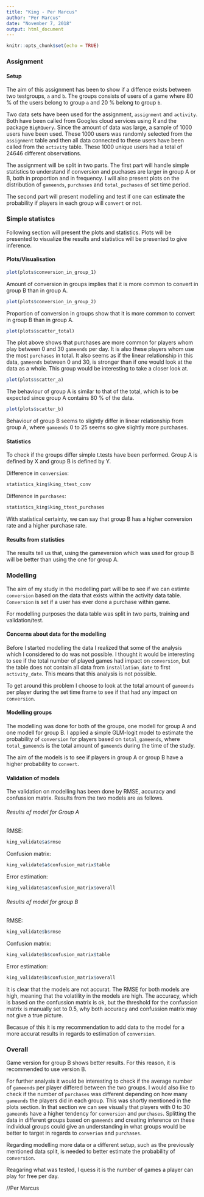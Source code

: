 ```yaml
---
title: "King - Per Marcus"
author: "Per Marcus"
date: "November 7, 2018"
output: html_document
---
```


```r
knitr::opts_chunk$set(echo = TRUE)
```

### Assignment

#### Setup

The aim of this assignment has been to show if a diffence exists between two testgroups, `a` and `b`. The groups consists of users of a game where 80 % of the users belong to group `a` and 20 % belong to group `b`.

Two data sets have been used for the assignment, `assignment` and `activity`. Both have been called from Googles cloud services using R and the package `BigRQuery`. Since the amount of data was large, a sample of 1000 users have been used. These 1000 users was randomly selected from the `assignment` table and then all data connected to these users have been called from the `activity` table. These 1000 unique users had a total of 24646 different observations.

The assignment will be split in two parts. The first part will handle simple statistics to understand if conversion and puchases are larger in group A or B, both in proportion and in frequency. I will also present plots on the distribution of `gameends`, `purchases` and `total_puchases` of set time period.

The second part will present modelling and test if one can estimate the probability if players in each group will `convert` or not.

### Simple statistcs

Following section will present the plots and statistics. Plots will be presented to visualize the results and statistics will be presented to give inference.

#### Plots/Visualisation
```r
plot(plots$conversion_in_group_1)
```

Amount of conversion in groups implies that it is more common to convert in group B than in group A. 

```r
plot(plots$conversion_in_group_2)
```

Proportion of conversion in groups show that it is more common to convert in group B than in group A. 

```r
plot(plots$scatter_total)
```

The plot above shows that purchases are more common for players whom play between 0 and 30 `gameends` per day. It is also these players whom use the most `purchases` in total. It also seems as if the linear relationship in this data, `gameends` between 0 and 30, is stronger than if one would look at the data as a whole. This group would be interesting to take a closer look at.

```r
plot(plots$scatter_a)
```

The behaviour of group A is similar to that of the total, which is to be expected since group A contains 80 % of the data.

```r
plot(plots$scatter_b)
```

Behaviour of group B seems to slightly differ in linear relationship from group A, where `gameends` 0 to 25 seems so give slightly more purchases.

#### Statistics

To check if the groups differ simple t.tests have been performed. Group A is defined by X and group B is defined by Y.

Difference in `conversion`:
```r
statistics_king$king_ttest_conv
```

Difference in `purchases`:
```r
statistics_king$king_ttest_purchases
```

With statistical certainty, we can say that group B has a higher conversion rate and a higher purchase rate.

#### Results from statistics
The results tell us that, using the gameversion which was used for group B will be better than using the one for group A.


### Modelling
The aim of my study in the modelling part will be to see if we can estimte `conversion` based on the data that exists within the activity data table. `Conversion` is set if a user has ever done a purchase within game.

For modelling purposes the data table was split in two parts, training and validation/test. 

#### Concerns about data for the modelling
Before I started modelling the data I realized that some of the analysis which I considered to do was not possible. I thought it would be interesting to see if the total number of played games had impact on `conversion`, but the table does not contain all data from `installation_date` to first `activity_date`. This means that this analysis is not possible. 

To get around this problem I choose to look at the total amount of `gameends` per player during the set time frame to see if that had any impact on `conversion`. 

#### Modelling groups
The modelling was done for both of the groups, one modell for group A and one modell for group B. I applied a simple GLM-logit model to estimate the probability of `conversion` for players based on `total_gameends`, where `total_gameends` is the total amount of `gameends` during the time of the study. 

The aim of the models is to see if players in group A or group B have a higher probability to `convert`.

#### Validation of models
The validation on modelling has been done by RMSE, accuracy and confussion matrix. Results from the two models are as follows.

###### Results of model for Group A

RMSE:
```r
king_validate$a$rmse
```

Confusion matrix:
```r
king_validate$a$confusion_matrix$table
```

Error estimation:
```r
king_validate$a$confusion_matrix$overall
```


###### Results of model for group B

RMSE:
```r
king_validate$b$rmse
```

Confusion matrix:
```r
king_validate$b$confusion_matrix$table
```

Error estimation:
```r
king_validate$b$confusion_matrix$overall
```

It is clear that the models are not accurat. The RMSE for both models are high, meaning that the volatility in the models are high. The accuracy, which is based on the confussion matrix is ok, but the threshold for the confussion matrix is manually set to 0.5, why both accuracy and confussion matrix may not give a true picture.

Becasue of this it is my recommendation to add data to the model for a more accurat results in regards to estimation of `conversion`.

### Overall
Game version for group B shows better results. For this reason, it is recommended to use version B.

For further analysis it would be interesting to check if the average number of `gameends` per player differed between the two groups. I would also like to check if the number of `purchases` was different depending on how many `gameends` the players did in each group. This was shortly mentioned in the plots section. In that section we can see visually that players with 0 to 30 `gameends` have a higher tendency for `conversion` and `purchases`. Splitting the data in different groups based on `gameends` and creating inference on these individual groups could give an understanding in what groups would be better to target in regards to `converion` and `purchases`.

Regarding modelling more data or a different setup, such as the previously mentioned data split, is needed to better estimate the probability of `conversion`.

Reagaring what was tested, I quess it is the number of games a player can play for free per day.

//Per Marcus

